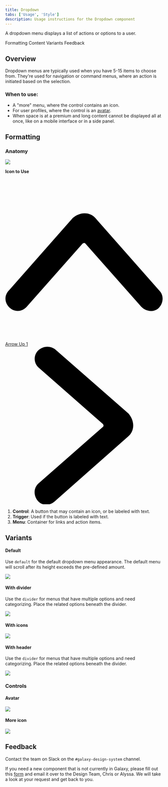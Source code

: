 ```yaml
---
title: Dropdown
tabs: ['Usage', 'Style']
description: Usage instructions for the Dropdown component
---
```


<PageDescription>

A dropdown menu displays a list of actions or options to a user.

</PageDescription>

<AnchorLinks>

<AnchorLink>Formatting</AnchorLink>
<AnchorLink>Content</AnchorLink>
<AnchorLink>Variants</AnchorLink>
<AnchorLink>Feedback</AnchorLink>

</AnchorLinks>

## Overview

Dropdown menus are typically used when you have 5-15 items to choose from. They're used for navigation or command menus, where an action is initiated based on the selection.

### When to use:

- A "more" menu, where the control contains an icon.
- For user profiles, where the control is an <a href="/avatars/usage">avatar</a>.
- When space is at a premium and long content cannot be displayed all at once,
  like on a mobile interface or in a side panel.

## Formatting

### Anatomy

<Row>
<Column colLg={8}>

<img src="https://res.cloudinary.com/dgcfg5cwe/image/upload/v1643859838/dropdown-anatomy_kcmhlm.svg" class="center"></img>

</Column>
<Column colLg={3}>
<Aside class="icon-aside">
  <p>
    <strong>
      <span class="icon-aside-title">Icon to Use</span>
      <br />
      <br/>
    </strong>
  </p>
  <span class="icon-code">
  <svg version="1.1" id="Layer_1" xmlns="http://www.w3.org/2000/svg" x="0px" y="0px" viewBox="0 0 12 12" style="fill: #000000">
    <g transform="matrix(0.5,0,0,0.5,0,0)"><style type="text/css"></style><path class="st0" d="M12.1,4.5c0.7,0,1.3,0.3,1.7,0.8l9.7,11c0.7,0.7,0.6,1.9-0.1,2.6s-1.9,0.6-2.6-0.1c0,0,0,0-0.1-0.1l-8.5-9.6
	C12.1,9,12,9,11.8,9.1l0,0l-8.5,9.6c-0.7,0.8-1.8,0.9-2.6,0.2s-0.9-1.8-0.2-2.6c0,0,0,0,0.1-0.1l9.7-11C10.8,4.8,11.4,4.5,12.1,4.5z
	"></path></g></svg>
  </span>
  <div class="icon-link">
    <a class="icon-link-src" href="https://app.streamlinehq.com/icons/streamline-bold/arrows-diagrams/arrows/arrow-up-1" target="_blank">
    <span class="icon-title">Arrow Up 1</span>
      <svg version="1.1" id="Layer_1" xmlns="http://www.w3.org/2000/svg" x="0px" y="0px" viewBox="0 0 12 12">
      <g transform="matrix(0.5,0,0,0.5,0,0)"><style type="text/css">
      </style><path class="st0" d="M19.5,12c0,0.7-0.3,1.3-0.8,1.7L7.5,23.6c-0.8,0.7-2,0.6-2.6-0.2c-0.6-0.8-0.6-1.9,0.2-2.6l9.8-8.6
    c0.1-0.1,0.1-0.2,0-0.4c0,0,0,0,0,0L5.1,3.2C4.3,2.5,4.3,1.3,5,0.6c0.7-0.7,1.8-0.8,2.6-0.2l11.2,9.8C19.2,10.7,19.5,11.3,19.5,12z"></path></g></svg>
    </a>
  </div>
</Aside>
</Column>
</Row>

1. **Control**: A button that may contain an icon, or be labeled with text.
2. **Trigger**: Used if the button is labeled with text.
3. **Menu**: Container for links and action items.

## Variants

#### Default

Use ```default``` for the default dropdown menu appearance. The default menu will scroll after its height exceeds the pre-defined amount.

<Row>
<Column colLg={8}>

<img src="https://res.cloudinary.com/dgcfg5cwe/image/upload/v1643861815/default_zaqh1s.svg" class="center"></img>

</Column>
</Row>


#### With divider

Use the ```divider``` for menus that have multiple options and need categorizing. Place the related options beneath the divider.

<Row>
<Column colLg={8}>

<img src="https://res.cloudinary.com/dgcfg5cwe/image/upload/v1643861699/with_dividers_a2xrcj.svg" class="center"></img>

</Column>
</Row>

#### With icons

<Row>
<Column colLg={8}>

<img src="https://res.cloudinary.com/dgcfg5cwe/image/upload/v1643861743/with_icons_oudvu9.svg" class="center"></img>

</Column>
</Row>

#### With header

Use the ```divider``` for menus that have multiple options and need categorizing. Place the related options beneath the divider.

<Row>
<Column colLg={8}>

<img src="https://res.cloudinary.com/dgcfg5cwe/image/upload/v1643861742/header_vmhyiq.svg" class="center"></img>

</Column>
</Row>

### Controls

#### Avatar

<Row>
<Column colLg={8}>

<img src="https://res.cloudinary.com/dgcfg5cwe/image/upload/v1643861221/avatar_dropdown_menu_jvhya6.svg" class="center"></img>

</Column>
</Row>

#### More icon

<Row>
<Column colLg={8}>

<img src="https://res.cloudinary.com/dgcfg5cwe/image/upload/v1643862098/more-focus_ixw8ts.svg" class="center"></img>

</Column>
</Row>

## Feedback

Contact the team on Slack on the ```#galaxy-design-system``` channel. 

If you need a new component that is not currently in Galaxy, please fill out this <a href="https://docs.google.com/document/d/1heu6QMCxnE8Hnu1AtyucOzcduhUYSyDmg5SEj05Rqb0/edit">form</a> and email it over to the Design Team, Chris or Alyssa. We will take a look at your request and get back to you.